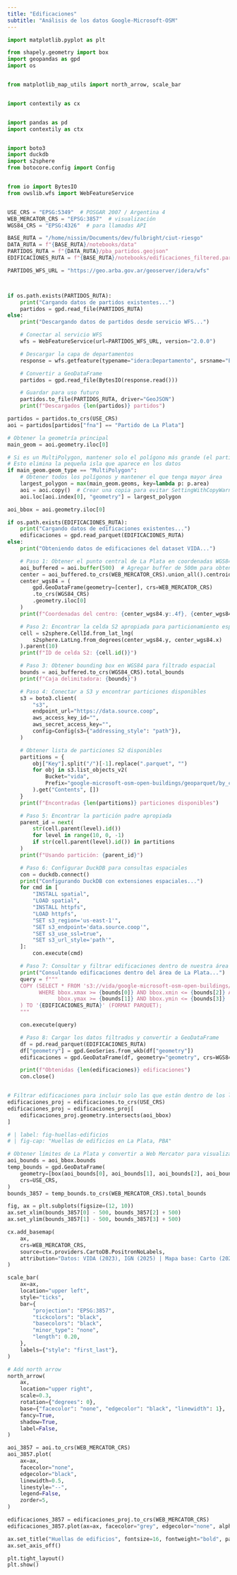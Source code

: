 ```yaml
---
title: "Edificaciones"
subtitle: "Análisis de los datos Google-Microsoft-OSM"
---
```


```python
import matplotlib.pyplot as plt

from shapely.geometry import box
import geopandas as gpd
import os


from matplotlib_map_utils import north_arrow, scale_bar


import contextily as cx


import pandas as pd
import contextily as ctx


import boto3
import duckdb
import s2sphere
from botocore.config import Config


from io import BytesIO
from owslib.wfs import WebFeatureService


USE_CRS = "EPSG:5349"  # POSGAR 2007 / Argentina 4
WEB_MERCATOR_CRS = "EPSG:3857"  # visualización
WGS84_CRS = "EPSG:4326"  # para llamadas API

BASE_RUTA = "/home/nissim/Documents/dev/fulbright/ciut-riesgo"
DATA_RUTA = f"{BASE_RUTA}/notebooks/data"
PARTIDOS_RUTA = f"{DATA_RUTA}/pba_partidos.geojson"
EDIFICACIONES_RUTA = f"{BASE_RUTA}/notebooks/edificaciones_filtered.parquet"

PARTIDOS_WFS_URL = "https://geo.arba.gov.ar/geoserver/idera/wfs"




```

```python
if os.path.exists(PARTIDOS_RUTA):
    print("Cargando datos de partidos existentes...")
    partidos = gpd.read_file(PARTIDOS_RUTA)
else:
    print("Descargando datos de partidos desde servicio WFS...")

    # Conectar al servicio WFS
    wfs = WebFeatureService(url=PARTIDOS_WFS_URL, version="2.0.0")

    # Descargar la capa de departamentos
    response = wfs.getfeature(typename="idera:Departamento", srsname="EPSG:5347")

    # Convertir a GeoDataFrame
    partidos = gpd.read_file(BytesIO(response.read()))

    # Guardar para uso futuro
    partidos.to_file(PARTIDOS_RUTA, driver="GeoJSON")
    print(f"Descargados {len(partidos)} partidos")

partidos = partidos.to_crs(USE_CRS)
aoi = partidos[partidos["fna"] == "Partido de La Plata"]

# Obtener la geometría principal
main_geom = aoi.geometry.iloc[0]

# Si es un MultiPolygon, mantener solo el polígono más grande (el partido principal)
# Esto elimina la pequeña isla que aparece en los datos
if main_geom.geom_type == "MultiPolygon":
    # Obtener todos los polígonos y mantener el que tenga mayor área
    largest_polygon = max(main_geom.geoms, key=lambda p: p.area)
    aoi = aoi.copy()  # Crear una copia para evitar SettingWithCopyWarning
    aoi.loc[aoi.index[0], "geometry"] = largest_polygon

aoi_bbox = aoi.geometry.iloc[0]

if os.path.exists(EDIFICACIONES_RUTA):
    print("Cargando datos de edificaciones existentes...")
    edificaciones = gpd.read_parquet(EDIFICACIONES_RUTA)
else:
    print("Obteniendo datos de edificaciones del dataset VIDA...")

    # Paso 1: Obtener el punto central de La Plata en coordenadas WGS84
    aoi_buffered = aoi.buffer(500)  # Agregar buffer de 500m para obtener datos
    center = aoi_buffered.to_crs(WEB_MERCATOR_CRS).union_all().centroid
    center_wgs84 = (
        gpd.GeoDataFrame(geometry=[center], crs=WEB_MERCATOR_CRS)
        .to_crs(WGS84_CRS)
        .geometry.iloc[0]
    )
    print(f"Coordenadas del centro: {center_wgs84.y:.4f}, {center_wgs84.x:.4f}")

    # Paso 2: Encontrar la celda S2 apropiada para particionamiento espacial
    cell = s2sphere.CellId.from_lat_lng(
        s2sphere.LatLng.from_degrees(center_wgs84.y, center_wgs84.x)
    ).parent(10)
    print(f"ID de celda S2: {cell.id()}")

    # Paso 3: Obtener bounding box en WGS84 para filtrado espacial
    bounds = aoi_buffered.to_crs(WGS84_CRS).total_bounds
    print(f"Caja delimitadora: {bounds}")

    # Paso 4: Conectar a S3 y encontrar particiones disponibles
    s3 = boto3.client(
        "s3",
        endpoint_url="https://data.source.coop",
        aws_access_key_id="",
        aws_secret_access_key="",
        config=Config(s3={"addressing_style": "path"}),
    )

    # Obtener lista de particiones S2 disponibles
    partitions = {
        obj["Key"].split("/")[-1].replace(".parquet", "")
        for obj in s3.list_objects_v2(
            Bucket="vida",
            Prefix="google-microsoft-osm-open-buildings/geoparquet/by_country_s2/country_iso=ARG/",
        ).get("Contents", [])
    }
    print(f"Encontradas {len(partitions)} particiones disponibles")

    # Paso 5: Encontrar la partición padre apropiada
    parent_id = next(
        str(cell.parent(level).id())
        for level in range(10, 0, -1)
        if str(cell.parent(level).id()) in partitions
    )
    print(f"Usando partición: {parent_id}")

    # Paso 6: Configurar DuckDB para consultas espaciales
    con = duckdb.connect()
    print("Configurando DuckDB con extensiones espaciales...")
    for cmd in [
        "INSTALL spatial",
        "LOAD spatial",
        "INSTALL httpfs",
        "LOAD httpfs",
        "SET s3_region='us-east-1'",
        "SET s3_endpoint='data.source.coop'",
        "SET s3_use_ssl=true",
        "SET s3_url_style='path'",
    ]:
        con.execute(cmd)

    # Paso 7: Consultar y filtrar edificaciones dentro de nuestra área de interés
    print("Consultando edificaciones dentro del área de La Plata...")
    query = f"""
    COPY (SELECT * FROM 's3://vida/google-microsoft-osm-open-buildings/geoparquet/by_country_s2/country_iso=ARG/{parent_id}.parquet'
          WHERE bbox.xmax >= {bounds[0]} AND bbox.xmin <= {bounds[2]} AND
                bbox.ymax >= {bounds[1]} AND bbox.ymin <= {bounds[3]}
    ) TO '{EDIFICACIONES_RUTA}' (FORMAT PARQUET);
    """

    con.execute(query)

    # Paso 8: Cargar los datos filtrados y convertir a GeoDataFrame
    df = pd.read_parquet(EDIFICACIONES_RUTA)
    df["geometry"] = gpd.GeoSeries.from_wkb(df["geometry"])
    edificaciones = gpd.GeoDataFrame(df, geometry="geometry", crs=WGS84_CRS)

    print(f"Obtenidas {len(edificaciones)} edificaciones")
    con.close()


# Filtrar edificaciones para incluir solo las que están dentro de los límites de La Plata
edificaciones_proj = edificaciones.to_crs(USE_CRS)
edificaciones_proj = edificaciones_proj[
    edificaciones_proj.geometry.intersects(aoi_bbox)
]

```

```python
# | label: fig-huellas-edificios
# | fig-cap: "Huellas de edificios en La Plata, PBA"

# Obtener límites de La Plata y convertir a Web Mercator para visualización
aoi_bounds = aoi_bbox.bounds
temp_bounds = gpd.GeoDataFrame(
    geometry=[box(aoi_bounds[0], aoi_bounds[1], aoi_bounds[2], aoi_bounds[3])],
    crs=USE_CRS,
)
bounds_3857 = temp_bounds.to_crs(WEB_MERCATOR_CRS).total_bounds

fig, ax = plt.subplots(figsize=(12, 10))
ax.set_xlim(bounds_3857[0] - 500, bounds_3857[2] + 500)
ax.set_ylim(bounds_3857[1] - 500, bounds_3857[3] + 500)

cx.add_basemap(
    ax,
    crs=WEB_MERCATOR_CRS,
    source=ctx.providers.CartoDB.PositronNoLabels,
    attribution="Datos: VIDA (2023), IGN (2025) | Mapa base: Carto (2025)",
)

scale_bar(
    ax=ax,
    location="upper left",
    style="ticks",
    bar={
        "projection": "EPSG:3857",
        "tickcolors": "black",
        "basecolors": "black",
        "minor_type": "none",
        "length": 0.20,
    },
    labels={"style": "first_last"},
)

# Add north arrow
north_arrow(
    ax,
    location="upper right",
    scale=0.3,
    rotation={"degrees": 0},
    base={"facecolor": "none", "edgecolor": "black", "linewidth": 1},
    fancy=True,
    shadow=True,
    label=False,
)

aoi_3857 = aoi.to_crs(WEB_MERCATOR_CRS)
aoi_3857.plot(
    ax=ax,
    facecolor="none",
    edgecolor="black",
    linewidth=0.5,
    linestyle="--",
    legend=False,
    zorder=5,
)

edificaciones_3857 = edificaciones_proj.to_crs(WEB_MERCATOR_CRS)
edificaciones_3857.plot(ax=ax, facecolor="grey", edgecolor="none", alpha=0.7)

ax.set_title("Huellas de edificios", fontsize=16, fontweight="bold", pad=20)
ax.set_axis_off()

plt.tight_layout()
plt.show()
```

